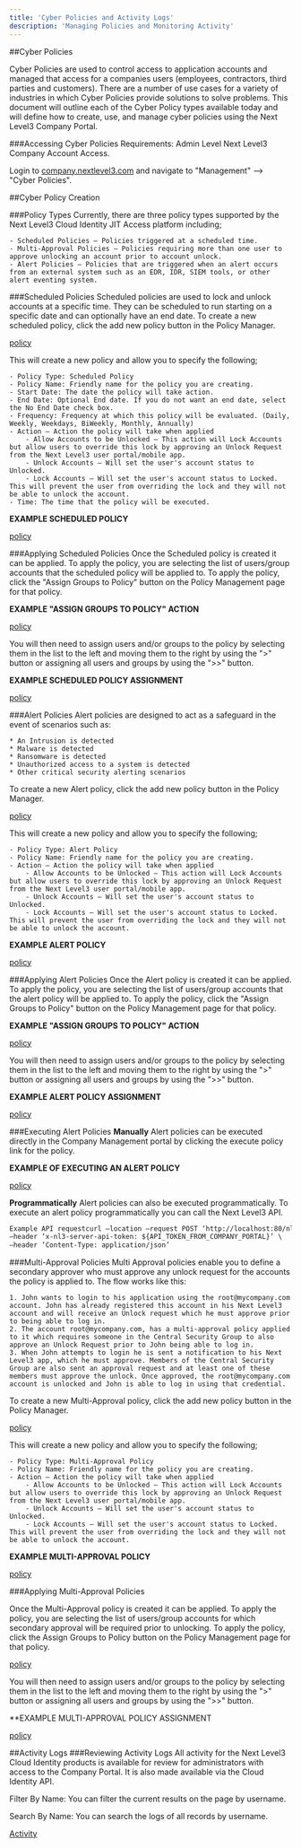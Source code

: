 ---
title: 'Cyber Policies and Activity Logs'
description: 'Managing Policies and Monitoring Activity'
---

##Cyber Policies

Cyber Policies are used to control access to application accounts and managed that access for a companies users (employees, contractors, third parties and customers). There are a number of use cases for a variety of industries in which Cyber Policies provide solutions to solve problems. This document will outline each of the Cyber Policy types available today and will define how to create, use, and manage cyber policies using the Next Level3 Company Portal.

###Accessing Cyber Policies
Requirements: Admin Level Next Level3 Company Account Access.

Login to [company.nextlevel3.com](https://company.nextlevel3.com) and navigate to "Management" –> "Cyber Policies".

##Cyber Policy Creation

###Policy Types
Currently, there are three policy types supported by the Next Level3 Cloud Identity JIT Access platform including;

    - Scheduled Policies – Policies triggered at a scheduled time.
    - Multi-Approval Policies – Policies requiring more than one user to approve unlocking an account prior to account unlock.
    - Alert Policies – Policies that are triggered when an alert occurs from an external system such as an EDR, IDR, SIEM tools, or other alert eventing system.
<Tabs>
    <Tab icon={clock-regular.svg} title="Scheduled">
###Scheduled Policies
Scheduled policies are used to lock and unlock accounts at a specific time. They can be scheduled to run starting on a specific date and can optionally have an end date. To create a new scheduled policy, click the add new policy button in the Policy Manager.

[policy](/images/policy1.png)

This will create a new policy and allow you to specify the following;

    - Policy Type: Scheduled Policy
    - Policy Name: Friendly name for the policy you are creating.
    - Start Date: The date the policy will take action.
    - End Date: Optional End date. If you do not want an end date, select the No End Date check box.
    - Frequency: Frequency at which this policy will be evaluated. (Daily, Weekly, Weekdays, BiWeekly, Monthly, Annually)
    - Action – Action the policy will take when applied
        - Allow Accounts to be Unlocked – This action will Lock Accounts but allow users to override this lock by approving an Unlock Request from the Next Level3 user portal/mobile app.
        - Unlock Accounts – Will set the user's account status to Unlocked.
        - Lock Accounts – Will set the user's account status to Locked. This will prevent the user from overriding the lock and they will not be able to unlock the account.
    - Time: The time that the policy will be executed.

**EXAMPLE SCHEDULED POLICY**

[policy](/images/policy2.png)

###Applying Scheduled Policies
Once the Scheduled policy is created it can be applied. To apply the policy, you are selecting the list of users/group accounts that the scheduled policy will be applied to. To apply the policy, click the "Assign Groups to Policy" button on the Policy Management page for that policy.

**EXAMPLE "ASSIGN GROUPS TO POLICY" ACTION**

[policy](/images/policy3.png)

You will then need to assign users and/or groups to the policy by selecting them in the list to the left and moving them to the right by using the ">" button or assigning all users and groups by using the ">>" button.

**EXAMPLE SCHEDULED POLICY ASSIGNMENT**

[policy](/images/policy4.png)
    </Tab>
    <Tab icon={circle-exclamation-solid.svg} title="Alert">

###Alert Policies
Alert policies are designed to act as a safeguard in the event of scenarios such as:

    * An Intrusion is detected
    * Malware is detected
    * Ransomware is detected
    * Unauthorized access to a system is detected
    * Other critical security alerting scenarios

To create a new Alert policy, click the add new policy button in the Policy Manager.

[policy](/images/policy1.png)

This will create a new policy and allow you to specify the following;

    - Policy Type: Alert Policy
    - Policy Name: Friendly name for the policy you are creating.
    - Action – Action the policy will take when applied
        - Allow Accounts to be Unlocked – This action will Lock Accounts but allow users to override this lock by approving an Unlock Request from the Next Level3 user portal/mobile app.
        - Unlock Accounts – Will set the user's account status to Unlocked.
        - Lock Accounts – Will set the user's account status to Locked. This will prevent the user from overriding the lock and they will not be able to unlock the account.

**EXAMPLE ALERT POLICY**

[policy](/images/policy5.png)

###Applying Alert Policies
Once the Alert policy is created it can be applied. To apply the policy, you are selecting the list of users/group accounts that the alert policy will be applied to. To apply the policy, click the "Assign Groups to Policy" button on the Policy Management page for that policy.

**EXAMPLE "ASSIGN GROUPS TO POLICY" ACTION**

[policy](/images/policy6.png)

You will then need to assign users and/or groups to the policy by selecting them in the list to the left and moving them to the right by using the ">" button or assigning all users and groups by using the ">>" button.

**EXAMPLE ALERT POLICY ASSIGNMENT**

[policy](/images/policy7.png)

###Executing Alert Policies
**Manually**
Alert policies can be executed directly in the Company Management portal by clicking the execute policy link for the policy.

**EXAMPLE OF EXECUTING AN ALERT POLICY**

[policy](/images/policy8.png)

**Programmatically**
Alert policies can also be executed programmatically. To execute an alert policy programmatically you can call the Next Level3 API.

```HTML
Example API requestcurl –location –request POST ‘http://localhost:80/nl3/api/v1/sdk/policies/${POLICY_ID}/execute’ \
–header ‘x-nl3-server-api-token: ${API_TOKEN_FROM_COMPANY_PORTAL}’ \
–header ‘Content-Type: application/json’
```
</Tab>
<Tab icon={unlock-keyhole-solid.svg} title="Multi-Approval">
###Multi-Approval Policies
Multi Approval policies enable you to define a secondary approver who must approve any unlock request for the accounts the policy is applied to. The flow works like this:

    1. John wants to login to his application using the root@mycompany.com account. John has already registered this account in his Next Level3 account and will receive an Unlock request which he must approve prior to being able to log in.
    2. The account root@mycompany.com, has a multi-approval policy applied to it which requires someone in the Central Security Group to also approve an Unlock Request prior to John being able to log in.
    3. When John attempts to login he is sent a notification to his Next Level3 app, which he must approve. Members of the Central Security Group are also sent an approval request and at least one of these members must approve the unlock. Once approved, the root@mycompany.com account is unlocked and John is able to log in using that credential.

To create a new Multi-Approval policy, click the add new policy button in the Policy Manager.

[policy](/images/policy1.png)

This will create a new policy and allow you to specify the following;

    - Policy Type: Multi-Approval Policy
    - Policy Name: Friendly name for the policy you are creating.
    - Action – Action the policy will take when applied
        - Allow Accounts to be Unlocked – This action will Lock Accounts but allow users to override this lock by approving an Unlock Request from the Next Level3 user portal/mobile app.
        - Unlock Accounts – Will set the user's account status to Unlocked.
        - Lock Accounts – Will set the user's account status to Locked. This will prevent the user from overriding the lock and they will not be able to unlock the account.

**EXAMPLE MULTI-APPROVAL POLICY**

[policy](/images/policy9.png)

###Applying Multi-Approval Policies

Once the Multi-Approval policy is created it can be applied. To apply the policy, you are selecting the list of users/group accounts for which secondary approval will be required prior to unlocking. To apply the policy, click the Assign Groups to Policy button on the Policy Management page for that policy.

[policy](/images/policy10.png)

You will then need to assign users and/or groups to the policy by selecting them in the list to the left and moving them to the right by using the ">" button or assigning all users and groups by using the ">>" button.

**EXAMPLE MULTI-APPROVAL POLICY ASSIGNMENT

[policy](/images/policy11.png)
    </Tab>
</Tabs>

##Activity Logs
###Reviewing Activity Logs
All activity for the Next Level3 Cloud Identity products is available for review for administrators with access to the Company Portal. It is also made available via the Cloud Identity API.

Filter By Name: You can filter the current results on the page by username. 

Search By Name: You can search the logs of all records by username.

[Activity](/images/Activity.png)
